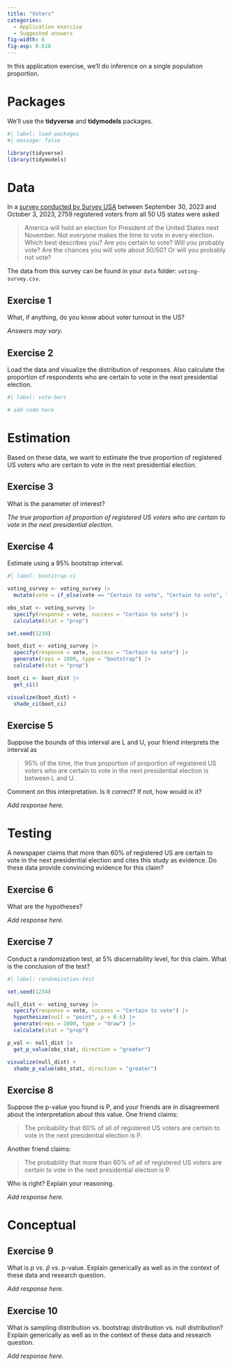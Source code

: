 ```yaml
---
title: "Voters"
categories: 
  - Application exercise
  - Suggested answers
fig-width: 6
fig-asp: 0.618
---
```


In this application exercise, we'll do inference on a single population proportion.

# Packages

We'll use the **tidyverse** and **tidymodels** packages.

```r
#| label: load-packages
#| message: false

library(tidyverse)
library(tidymodels)
```

# Data

In a [survey conducted by Survey USA](https://www.surveyusa.com/client/PollReport.aspx?g=4d09191d-b0b5-42cd-91c8-bd1bdf587199) between September 30, 2023 and October 3, 2023, 2759 registered voters from all 50 US states were asked

> America will hold an election for President of the United States next November. Not everyone makes the time to vote in every election. Which best describes you? Are you certain to vote? Will you probably vote? Are the chances you will vote about 50/50? Or will you probably not vote?

The data from this survey can be found in your `data` folder: `voting-survey.csv`.

## Exercise 1

What, if anything, do you know about voter turnout in the US?

*Answers may vary.*

## Exercise 2

Load the data and visualize the distribution of responses. Also calculate the proportion of respondents who are certain to vote in the next presidential election.

```r
#| label: vote-bars

# add code here
```

# Estimation

Based on these data, we want to estimate the true proportion of registered US voters who are certain to vote in the next presidential election.

## Exercise 3

What is the parameter of interest?

*The true proportion of proportion of registered US voters who are certain to vote in the next presidential election.*

## Exercise 4

Estimate using a 95% bootstrap interval.

```r
#| label: bootstrap-ci

voting_survey <- voting_survey |>
  mutate(vote = if_else(vote == "Certain to vote", "Certain to vote", "Not certain to vote"))

obs_stat <- voting_survey |>
  specify(response = vote, success = "Certain to vote") |>
  calculate(stat = "prop")

set.seed(1234)

boot_dist <- voting_survey |>
  specify(response = vote, success = "Certain to vote") |>
  generate(reps = 1000, type = "bootstrap") |>
  calculate(stat = "prop")

boot_ci <- boot_dist |>
  get_ci()

visualize(boot_dist) +
  shade_ci(boot_ci)
```

## Exercise 5

Suppose the bounds of this interval are L and U, your friend interprets the interval as

> 95% of the time, the true proportion of proportion of registered US voters who are certain to vote in the next presidential election is between L and U.

Comment on this interpretation. Is it correct? If not, how would ix it?

*Add response here.*

# Testing

A newspaper claims that more than 60% of registered US are certain to vote in the next presidential election and cites this study as evidence. Do these data provide convincing evidence for this claim?

## Exercise 6

What are the hypotheses?

*Add response here.*

## Exercise 7

Conduct a randomization test, at 5% discernability level, for this claim. What is the conclusion of the test?

```r
#| label: randomization-test

set.seed(1234)

null_dist <- voting_survey |>
  specify(response = vote, success = "Certain to vote") |>
  hypothesize(null = "point", p = 0.6) |>
  generate(reps = 1000, type = "draw") |>
  calculate(stat = "prop")

p_val <- null_dist |>
  get_p_value(obs_stat, direction = "greater")

visualize(null_dist) +
  shade_p_value(obs_stat, direction = "greater")
```

## Exercise 8

Suppose the p-value you found is P, and your friends are in disagreement about the interpretation about this value. One friend claims:

> The probability that 60% of all of registered US voters are certain to vote in the next presidential election is P.

Another friend claims:

> The probability that more than 60% of all of registered US voters are certain to vote in the next presidential election is P.

Who is right? Explain your reasoning.

*Add response here.*

# Conceptual

## Exercise 9

What is $p$ vs. $\hat{p}$ vs. p-value. Explain generically as well as in the context of these data and research question.

*Add response here.*

## Exercise 10

What is sampling distribution vs. bootstrap distribution vs. null distribution? Explain generically as well as in the context of these data and research question.

*Add response here.*
